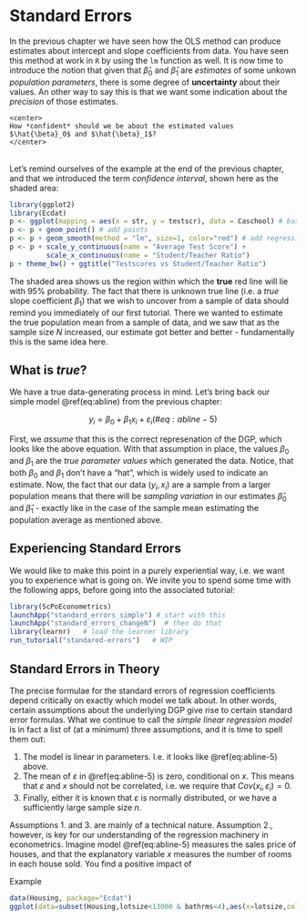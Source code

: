 # Standard Errors {#std-errors}

In the previous chapter we have seen how the OLS method can produce estimates about intercept and slope coefficients from data. You have seen this method at work in `R` by using the `lm` function as well. It is now time to introduce the notion that given that $\hat{\beta}_0$ and $\hat{\beta}_1$ are *estimates* of some unkown *population parameters*, there is some degree of **uncertainty** about their values. An other way to say this is that we want some indication about the *precision* of those estimates. 

```block
<center>
How *confident* should we be about the estimated values $\hat{\beta}_0$ and $\hat{\beta}_1$?
</center>
```
<br>
Let's remind ourselves of the example at the end of the previous chapter, and that we introduced the term *confidence interval*, shown here as the shaded area:

```r
library(ggplot2)
library(Ecdat)
p <- ggplot(mapping = aes(x = str, y = testscr), data = Caschool) # base plot
p <- p + geom_point() # add points
p <- p + geom_smooth(method = "lm", size=1, color="red") # add regression line
p <- p + scale_y_continuous(name = "Average Test Score") + 
         scale_x_continuous(name = "Student/Teacher Ratio")
p + theme_bw() + ggtitle("Testscores vs Student/Teacher Ratio")
```
  
The shaded area shows us the region within which the **true** red line will lie with 95% probability. The fact that there is unknown true line (i.e. a *true* slope coefficient $\beta_1$) that we wish to uncover from a sample of data should remind you immediately of our first tutorial. There we wanted to estimate the true population mean from a sample of data, and we saw that as the sample size $N$ increased, our estimate got better and better - fundamentally this is the same idea here.

## What is *true*?

We have a true data-generating process in mind. Let's bring back our simple model \@ref(eq:abline) from the previous chapter:

$$
y_i = \beta_0 + \beta_1 x_i + \varepsilon_i (\#eq:abline-5)
$$ 

First, we *assume* that this is the correct represenation of the DGP, which looks like the above equation. With that assumption in place, the values $\beta_0$ and $\beta_1$ are the *true parameter values* which generated the data. Notice, that both $\beta_0$ and $\beta_1$ don't have a "hat", which is widely used to indicate an estimate. Now, the fact that our data $(y_i,x_i)$ are a sample from a larger population means that there will be *sampling variation* in our estimates $\hat{\beta}_0$ and $\hat{\beta}_1$ - exactly like in the case of the sample mean estimating the population average as mentioned above.

## Experiencing Standard Errors

We would like to make this point in a purely experiential way, i.e. we want you to experience what is going on. We invite you to spend some time with the following apps, before going into the associated tutorial:

```r
library(ScPoEconometrics)
launchApp("standard_errors_simple") # start with this
launchApp("standard_errors_changeN")  # then do that
library(learnr)   # load the learner library
run_tutorial("standared-errors")   # WIP
```

## Standard Errors in Theory

The precise formulae for the standard errors of regression coefficients depend critically on exactly which model we talk about. In other words, certain assumptions about the underlying DGP give rise to certain standard error formulas. What we continue to call the *simple linear regression model* is in fact a list of (at a minimum) three assumptions, and it is time to spell them out:

1. The model is linear in parameters. I.e. it looks like \@ref(eq:abline-5) above.
1. The mean of $\varepsilon$ in \@ref(eq:abline-5) is zero, conditional on $x$. This means that $\varepsilon$ and $x$ should not be correlated, i.e. we require that $Cov(x_i,\varepsilon_i) = 0$.
1. Finally, either it is known that $\varepsilon$ is normally distributed, or we have a sufficiently large sample size $n$.

Assumptions 1. and 3. are mainly of a technical nature. Assumption 2., however, is key for our understanding of the regression machinery in econometrics. Imagine model \@ref(eq:abline-5) measures the sales price of houses, and that the explanatory variable $x$ measures the number of rooms in each house sold. You find a positive impact of 

Example 

```r
data(Housing, package="Ecdat")
ggplot(data=subset(Housing,lotsize<13000 & bathrms<4),aes(x=lotsize,color=factor(bathrms),fill=factor(bathrms))) + geom_density(alpha=0.2)
```

